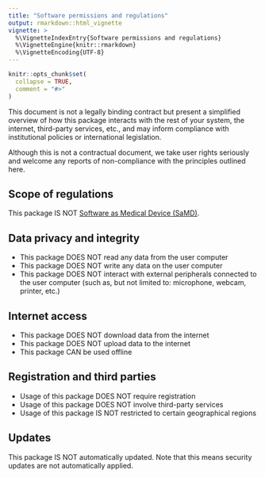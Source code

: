 ```yaml
---
title: "Software permissions and regulations"
output: rmarkdown::html_vignette
vignette: >
  %\VignetteIndexEntry{Software permissions and regulations}
  %\VignetteEngine{knitr::rmarkdown}
  %\VignetteEncoding{UTF-8}
---
```


```r
knitr::opts_chunk$set(
  collapse = TRUE,
  comment = "#>"
)
```

This document is not a legally binding contract but present a simplified
overview of how this package interacts with the rest of your system, the
internet, third-party services, etc., and may inform compliance with
institutional policies or international legislation.

Although this is not a contractual document, we take user rights seriously and
welcome any reports of non-compliance with the principles outlined here.

## Scope of regulations

This package IS NOT [Software as Medical Device (SaMD)](https://www.fda.gov/medical-devices/digital-health-center-excellence/software-medical-device-samd).

## Data privacy and integrity

- This package DOES NOT read any data from the user computer
- This package DOES NOT write any data on the user computer
- This package DOES NOT interact with external peripherals connected to the user computer (such as, but not limited to: microphone, webcam, printer, etc.)
 
## Internet access

- This package DOES NOT download data from the internet
- This package DOES NOT upload data to the internet
- This package CAN be used offline

## Registration and third parties

- Usage of this package DOES NOT require registration
- Usage of this package DOES NOT involve third-party services
- Usage of this package IS NOT restricted to certain geographical regions

## Updates

This package IS NOT automatically updated. Note that this means security updates are not automatically applied.
